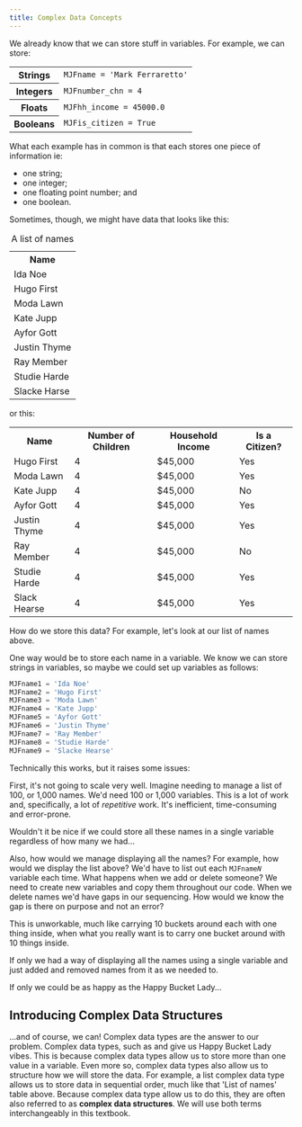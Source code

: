 ```yaml
---
title: Complex Data Concepts
---
```


We already know that we can store stuff in variables.  For example, we can store:

<table id="complexDataTable1">
    <tr>
        <th>Strings</th>
        <td><code>MJFname = 'Mark Ferraretto'</code></td>
    </tr>
    <tr>
        <th>Integers</th>
        <td><code>MJFnumber_chn = 4</code></td>
    </tr>
    <tr>
        <th>Floats</th>
        <td><code>MJFhh_income = 45000.0</code></td>
    </tr>
    <tr>
        <th>Booleans</th>
        <td><code>MJFis_citizen = True</code></td>
    </tr>
</table>

What each example has in common is that each stores one piece of information ie:
 
* one string;
* one integer;
* one floating point number; and
* one boolean.

Sometimes, though, we might have data that looks like this:
<table className="complexDataTableExamples cdtCentre">
    <caption>A list of names</caption>
    <tr><th>Name</th></tr>
    <tr><td>Ida Noe</td></tr>
    <tr><td>Hugo First</td></tr>
    <tr><td>Moda Lawn</td></tr>
    <tr><td>Kate Jupp</td></tr>
    <tr><td>Ayfor Gott</td></tr>
    <tr><td>Justin Thyme</td></tr>
    <tr><td>Ray Member</td></tr>
    <tr><td>Studie Harde</td></tr>
    <tr><td>Slacke Harse</td></tr>
</table>

or this:

<table className="complexDataTableExamples cdtCentre">
    <tr><th>Name</th> <th>Number of Children</th> <th>Household Income</th> <th>Is a Citizen?</th></tr>
    <tr><td>Hugo First</td><td>4</td><td>$45,000</td><td>Yes</td></tr>
    <tr><td>Moda Lawn</td><td>4</td><td>$45,000</td><td>Yes</td></tr>
    <tr><td>Kate Jupp</td><td>4</td><td>$45,000</td><td>No</td></tr>
    <tr><td>Ayfor Gott</td><td>4</td><td>$45,000</td><td>Yes</td></tr>
    <tr><td>Justin Thyme</td><td>4</td><td>$45,000</td><td>Yes</td></tr>
    <tr><td>Ray Member</td><td>4</td><td>$45,000</td><td>No</td></tr>
    <tr><td>Studie Harde</td><td>4</td><td>$45,000</td><td>Yes</td></tr>
    <tr><td>Slack Hearse</td><td>4</td><td>$45,000</td><td>Yes</td></tr>
</table>

How do we store this data?  For example, let's look at our list of names above.

One way would be to store each name in a variable.  We know we can store strings in variables,
so maybe we could set up variables as follows:
```python 
MJFname1 = 'Ida Noe'
MJFname2 = 'Hugo First'
MJFname3 = 'Moda Lawn'
MJFname4 = 'Kate Jupp'
MJFname5 = 'Ayfor Gott'
MJFname6 = 'Justin Thyme'
MJFname7 = 'Ray Member'
MJFname8 = 'Studie Harde'
MJFname9 = 'Slacke Hearse'
```
Technically this works, but it raises some issues:

<DisplayImage imageURL='/img/textbook/chapter_05/womanwithbuckets.png'
    align='left' size='20%' />

First, it's not going to scale very well.  Imagine needing to manage a list of 100, or 1,000 names.
We'd need 100 or 1,000 variables.  This is a lot of work and, specifically, a lot
of *repetitive* work. It's inefficient, time-consuming and error-prone.

 Wouldn't it be nice if we could store all these names in 
a single variable regardless of how many we had...

Also, how would we manage displaying all the names?  For example, how would we display the list
above?  We'd have to list out each <code>MJFname<i>N</i></code>
variable each time.  What happens when we add or 
delete someone?  We need to create new variables and copy them throughout our code.  When we
delete names we'd have gaps in our sequencing.  How would we know the gap is there on purpose
and not an error? 

<DisplayImage imageURL='/img/textbook/chapter_05/happywomanwithbucket.png'
    align='right' size='15%' />
This is unworkable, much like carrying 10 buckets around each with one thing inside, when what
you really want is to carry one bucket around with 10 things inside.

If only we had a way of displaying all the names using a single variable and
just added and removed names from it as we needed to.

If only we could be as happy as the Happy Bucket Lady...

## Introducing Complex Data Structures
...and of course, we can!  Complex data types are the answer to our problem.  Complex
data types, such as <DisplayGlossaryItem item='list' plural /> and
<DisplayGlossaryItem item='dictionary' plural /> give us  Happy Bucket Lady
vibes.  This is because complex data types allow us to store more than one value in 
a variable.  Even more so, complex data types also allow us to structure how we will store
the data.  For example, a list complex data type allows us to store data in sequential order,
much like that 'List of names' table above.  Because complex data type allow us to do this,
they are often also referred to as **complex data structures**.  We will use both terms 
interchangeably in this textbook.
